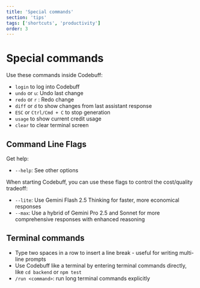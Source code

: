 ```yaml
---
title: 'Special commands'
section: 'tips'
tags: ['shortcuts', 'productivity']
order: 3
---
```


# Special commands

Use these commands inside Codebuff:

- `login` to log into Codebuff
- `undo` or `u`: Undo last change
- `redo` or `r` : Redo change
- `diff` or `d` to show changes from last assistant response
- `ESC` or `Ctrl/Cmd + C` to stop generation
- `usage` to show current credit usage
- `clear` to clear terminal screen

## Command Line Flags

Get help:

- `--help`: See other options

When starting Codebuff, you can use these flags to control the cost/quality tradeoff:

- `--lite`: Use Gemini Flash 2.5 Thinking for faster, more economical responses
- `--max`: Use a hybrid of Gemini Pro 2.5 and Sonnet for more comprehensive responses with enhanced reasoning

## Terminal commands

- Type two spaces in a row to insert a line break - useful for writing multi-line prompts
- Use Codebuff like a terminal by entering terminal commands directly, like `cd backend` or `npm test`
- `/run <command>`: run long terminal commands explicitly
